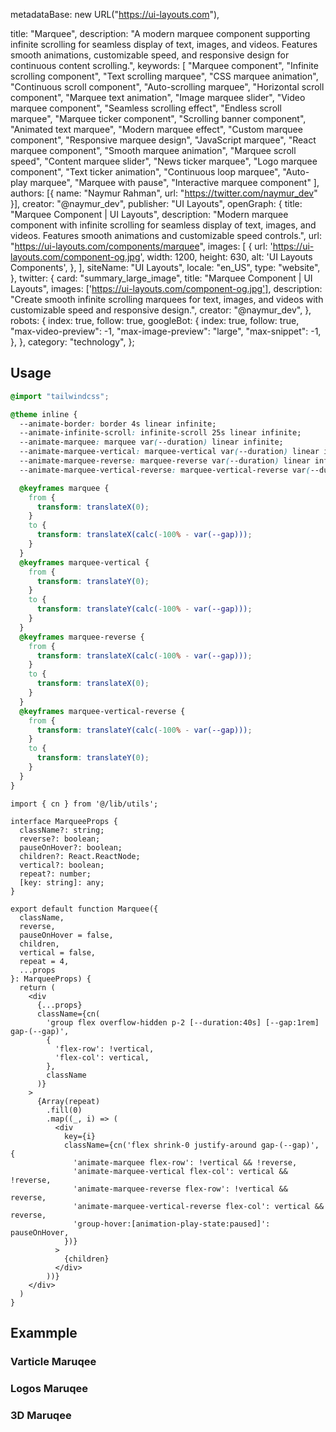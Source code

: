   metadataBase: new URL("https://ui-layouts.com"),

  title: "Marquee",
  description: "A modern marquee component supporting infinite scrolling for seamless display of text, images, and videos. Features smooth animations, customizable speed, and responsive design for continuous content scrolling.",
  keywords: [
    "Marquee component",
    "Infinite scrolling component",
    "Text scrolling marquee",
    "CSS marquee animation",
    "Continuous scroll component",
    "Auto-scrolling marquee",
    "Horizontal scroll component",
    "Marquee text animation",
    "Image marquee slider",
    "Video marquee component",
    "Seamless scrolling effect",
    "Endless scroll marquee",
    "Marquee ticker component",
    "Scrolling banner component",
    "Animated text marquee",
    "Modern marquee effect",
    "Custom marquee component",
    "Responsive marquee design",
    "JavaScript marquee",
    "React marquee component",
    "Smooth marquee animation",
    "Marquee scroll speed",
    "Content marquee slider",
    "News ticker marquee",
    "Logo marquee component",
    "Text ticker animation",
    "Continuous loop marquee",
    "Auto-play marquee",
    "Marquee with pause",
    "Interactive marquee component"
  ],
  authors: [{ name: "Naymur Rahman", url: "https://twitter.com/naymur_dev" }],
  creator: "@naymur_dev",
  publisher: "UI Layouts",
  openGraph: {
    title: "Marquee Component | UI Layouts",
    description: "Modern marquee component with infinite scrolling for seamless display of text, images, and videos. Features smooth animations and customizable speed controls.",
    url: "https://ui-layouts.com/components/marquee",
    images: [
      {
        url: 'https://ui-layouts.com/component-og.jpg',
        width: 1200,
        height: 630,
        alt: 'UI Layouts Components',
      },
    ],
    siteName: "UI Layouts",
    locale: "en_US",
    type: "website",
  },
  twitter: {
    card: "summary_large_image",
    title: "Marquee Component | UI Layouts",
    images: ['https://ui-layouts.com/component-og.jpg'],
    description: "Create smooth infinite scrolling marquees for text, images, and videos with customizable speed and responsive design.",
    creator: "@naymur_dev",
  },
  robots: {
    index: true,
    follow: true,
    googleBot: {
      index: true,
      follow: true,
      "max-video-preview": -1,
      "max-image-preview": "large",
      "max-snippet": -1,
    },
  },
  category: "technology",
};

<ComponentCodePreview name='default-marquee' hasReTrigger isFitheight />

## Usage

```css global.css
@import "tailwindcss";

@theme inline {
  --animate-border: border 4s linear infinite;
  --animate-infinite-scroll: infinite-scroll 25s linear infinite;
  --animate-marquee: marquee var(--duration) linear infinite;
  --animate-marquee-vertical: marquee-vertical var(--duration) linear infinite;
  --animate-marquee-reverse: marquee-reverse var(--duration) linear infinite;
  --animate-marquee-vertical-reverse: marquee-vertical-reverse var(--duration) linear infinite;

  @keyframes marquee {
    from {
      transform: translateX(0);
    }
    to {
      transform: translateX(calc(-100% - var(--gap)));
    }
  }
  @keyframes marquee-vertical {
    from {
      transform: translateY(0);
    }
    to {
      transform: translateY(calc(-100% - var(--gap)));
    }
  }
  @keyframes marquee-reverse {
    from {
      transform: translateX(calc(-100% - var(--gap)));
    }
    to {
      transform: translateX(0);
    }
  }
  @keyframes marquee-vertical-reverse {
    from {
      transform: translateY(calc(-100% - var(--gap)));
    }
    to {
      transform: translateY(0);
    }
  }
}
```

```tsx marquee.tsx
import { cn } from '@/lib/utils';

interface MarqueeProps {
  className?: string;
  reverse?: boolean;
  pauseOnHover?: boolean;
  children?: React.ReactNode;
  vertical?: boolean;
  repeat?: number;
  [key: string]: any;
}

export default function Marquee({
  className,
  reverse,
  pauseOnHover = false,
  children,
  vertical = false,
  repeat = 4,
  ...props
}: MarqueeProps) {
  return (
    <div
      {...props}
      className={cn(
        'group flex overflow-hidden p-2 [--duration:40s] [--gap:1rem] gap-(--gap)',
        {
          'flex-row': !vertical,
          'flex-col': vertical,
        },
        className
      )}
    >
      {Array(repeat)
        .fill(0)
        .map((_, i) => (
          <div
            key={i}
            className={cn('flex shrink-0 justify-around gap-(--gap)', {
              'animate-marquee flex-row': !vertical && !reverse,
              'animate-marquee-vertical flex-col': vertical && !reverse,
              'animate-marquee-reverse flex-row': !vertical && reverse,
              'animate-marquee-vertical-reverse flex-col': vertical && reverse,
              'group-hover:[animation-play-state:paused]': pauseOnHover,
            })}
          >
            {children}
          </div>
        ))}
    </div>
  )
}
```

## Exammple

### Varticle Maruqee

<ComponentCodePreview name='verticle-marquee' hasReTrigger isFitheight />

### Logos Maruqee

<ComponentCodePreview name='logos-marquee' hasReTrigger isFitheight />

### 3D Maruqee

<ComponentCodePreview name='3d-marquee' hasReTrigger isFitheight />
